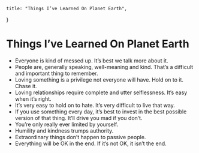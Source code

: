     title: "Things I’ve Learned On Planet Earth",
}

# Things I’ve Learned On Planet Earth

-   Everyone is kind of messed up. It’s best we talk more about it.
-   People are, generally speaking, well-meaning and kind. That’s a difficult
    and important thing to remember.
-   Loving something is a privilege not everyone will have. Hold on to it. Chase
    it.
-   Loving relationships require complete and utter selflessness. It’s easy when
    it’s right.
-   It’s very easy to hold on to hate. It’s very difficult to live that way.
-   If you use something every day, it’s best to invest in the best possible
    version of that thing. It’ll drive you mad if you don’t.
-   You’re only really ever limited by yourself.
-   Humility and kindness trumps authority.
-   Extraordinary things don’t happen to passive people.
-   Everything will be OK in the end. If it’s not OK, it isn’t the end.

